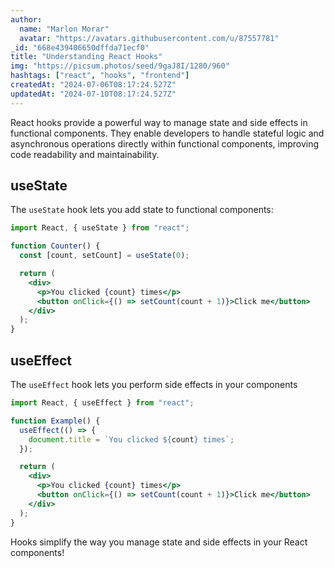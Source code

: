 ```yaml
---
author:
  name: "Marlon Morar"
  avatar: "https://avatars.githubusercontent.com/u/87557781"
_id: "668e439406650dffda71ecf0"
title: "Understanding React Hooks"
img: "https://picsum.photos/seed/9gaJ8I/1280/960"
hashtags: ["react", "hooks", "frontend"]
createdAt: "2024-07-06T08:17:24.527Z"
updatedAt: "2024-07-10T08:17:24.527Z"
---
```


React hooks provide a powerful way to manage state and side effects in functional components. They enable developers to handle stateful logic and asynchronous operations directly within functional components, improving code readability and maintainability.

## useState

The `useState` hook lets you add state to functional components:

```jsx
import React, { useState } from "react";

function Counter() {
  const [count, setCount] = useState(0);

  return (
    <div>
      <p>You clicked {count} times</p>
      <button onClick={() => setCount(count + 1)}>Click me</button>
    </div>
  );
}
```

## useEffect

The `useEffect` hook lets you perform side effects in your components

```jsx
import React, { useEffect } from "react";

function Example() {
  useEffect(() => {
    document.title = `You clicked ${count} times`;
  });

  return (
    <div>
      <p>You clicked {count} times</p>
      <button onClick={() => setCount(count + 1)}>Click me</button>
    </div>
  );
}
```

Hooks simplify the way you manage state and side effects in your React components!
